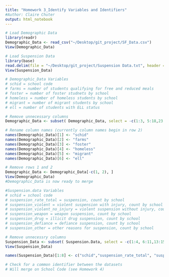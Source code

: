 ```yaml
---
title: "Homework 3_Identify Variables and Identifiers"
#Author: Claire Chuter
output: html_notebook
---
```

```r
# Load Demographic Data
library(readr)
Demographic_Data <- read_csv("~/Desktop/git_project/SF_Data.csv")
View(Demographic_Data)

# Load Suspension Data
library(base)
read.delim(file = "~/Desktop/git_project/Suspension Data.txt", header = TRUE, sep = " ", dec = ".")
View(Suspension_Data)
```


```r
# Demographic_Data Variables
# schid = school code
# farms = number of students qualifying for free and reduced meals
# foster = number of foster studnets by school
# homeless = number of homeless students by school
# migrant = number of migrant students by school
# ell = number of students with ELL status 
```

```r
# Remove unnecessary columns
Demographic_Data <- subset( Demographic_Data, select = -c(1:3, 5:18,23:24, 26:27))

# Rename column names (currently column names begin in row 2)
names(Demographic_Data)[1] <- "schid"
names(Demographic_Data)[2] <- "farms"
names(Demographic_Data)[3] <- "foster"
names(Demographic_Data)[4] <- "homeless"
names(Demographic_Data)[5] <- "migrant"
names(Demographic_Data)[6] <- "ell"
```

```r
# Remove rows 1 and 2
Demographic_Data <- Demographic_Data[-c(1, 2), ]
View(Demographic_Data)
#Demographic_Data is now ready to merge
```

```r
#Suspension.data Variables
# schid = school code
# suspension_rate_total = suspension, count by school
# suspension_violent = violent suspension with injury, count by school
# suspension_violent_no_injury = violent suspension without injury, count by school
# suspension_weapon = weapon suspension, count by school
# suspension_drug = illicit drug suspension, count by school
# suspension_defiance = defiance suspension, count by school
# suspension_other = other reasons for suspension, count by school

```


```r
# Remove unnecessry columns
Suspension_Data <- subset( Suspension.Data, select = -c(1:4, 6:11,13:15))
View(Suspension_Data)

```


```r
names(Suspension_Data)[1:8] <- c("schid","suspension_rate_total", "suspension_violent", "suspension_violent_no_injury", "suspension_weapon", "suspension_drug", "suspension_defiance","suspension_other")
```

```r
# Check for a common identifier between the datasets
# Will merge on School Code (see Homework 4)
```


